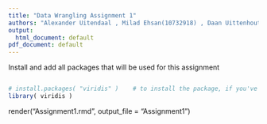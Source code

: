 ```yaml
---
title: "Data Wrangling Assignment 1"
authors: "Alexander Uitendaal , Milad Ehsan(10732918) , Daan Uittenhout(11057777) and Isabel Slot()"
output:
  html_document: default
pdf_document: default
---
```


Install and add all packages that will be used for this assignment

```r


```
 
  ```r
# install.packages( "viridis" )    # to install the package, if you've not install it before
library( viridis )
```

render("Assignment1.rmd", output_file = "Assignment1")
